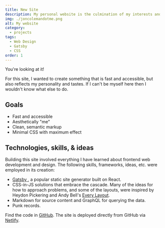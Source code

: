 ```yaml
---
title: New Site
description: My personal website is the culmination of my interests and skills in frontend web development and design.
img: ./joncolemandotme.png
alt: My website
category:
  - projects
tags:
  - Web Design
  - Gatsby
  - CSS
order: 1
---
```


You're looking at it!

For this site, I wanted to create something that is fast and accessible, but also reflects my personality and tastes. If I can't be myself here then I wouldn't know what else to do.

## Goals

- Fast and accessible
- Aesthetically "me"
- Clean, semantic markup
- Minimal CSS with maximum effect

## Technologies, skills, & ideas

Building this site involved everything I have learned about frontend web development and design. The following skills, frameworks, ideas, etc. were employed in its creation:

- <a href="https://www.gatsbyjs.com" target="_blank" rel="noopener noreferrer">
    Gatsby
  </a>
  , a popular static site generator built on React.
- CSS-in-JS solutions that embrace the cascade. Many of the ideas for how to approach problems, and some of the layouts, were inspired by Heydon Pickering and Andy Bell's <a href="https://every-layout.dev/" target="_blank" rel="noopener noreferrer">Every Layout</a>.
- Markdown for source content and GraphQL for querying the data.
- Punk records.

Find the code in <a href="https://github.com/z336/jon-coleman" target="_blank" rel="noopener noreferrer">GitHub</a>. The site is deployed directly from GitHub via <a href="https://www.netlify.com/" target="_blank" rel="noopener noreferrer">Netlify</a>.
